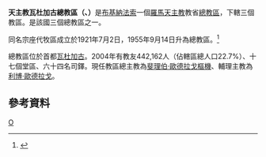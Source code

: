 {{Infobox Roman Catholic diocese
|Roman Catholic Diocese of = 天主教瓦杜加古總教區
|Latin name of diocese =Archidioecesis Uagaduguensis
|image = Ouagacathedrale.png
|caption = 聖母無原罪主教座堂
|location = [[布基納法索|布基納法索]]
|territory =
|population = 442,162
|rite = 拉丁禮
|patron = 
|province = 
|established = 1921年
|cathedral = [[聖母無原罪主教座堂_(瓦杜加古)|聖母無原罪主教座堂]]
|副主教座堂 =
|leadership = 總主教
|website =
|教宗 = 
|metropolitan =斐理伯·歐德拉戈樞機
|ordinary = 
|coadjutor bishop = 利博·歐德拉戈
|emeritus = 
}}
'''天主教瓦杜加古總教區（{{lang-la|Archidioecesis Uagaduguensis}}、{{lang-fr|Archidiocèse de Ouagadougou}}）'''是[[布基納法索|布基納法索]]一個[[羅馬天主教|羅馬天主教]]教省[[總教區|總教區]]，下轄三個教區。是該國三個總教區之一。

同名宗座代牧區成立於1921年7月2日，1955年9月14日升為總教區。<ref>{{cite journal
|journal=[[宗座公報|宗座公報]]
|publisher=梵蒂岡出版社
|date=1956年
|volume=48
|title=''Dum tantis''
|page=113
|url=http://www.vatican.va/archive/aas/documents/AAS%2048%20%5B1956%5D%20-%20ocr.pdf
|access-date=2011-10-26
|archive-date=2010-03-27
|archive-url=https://web.archive.org/web/20100327070537/http://www.vatican.va/archive/aas/documents/AAS%2048%20%5B1956%5D%20-%20ocr.pdf
|dead-url=no
}}</ref>

總教區位於首都[[瓦杜加古|瓦杜加古]]。2004年有教友442,162人（佔轄區總人口22.7%）、十七個堂區、六十四名司鐸。現任教區總主教為[[斐理伯·歐德拉戈|斐理伯·歐德拉戈]][[樞機|樞機]]、輔理主教為[[利博·歐德拉戈|利博·歐德拉戈]]。

==參考資料==
{{reflist}}
{{布基納法索天主教教區}}

[[Category:布基納法索天主教教區|O]]
